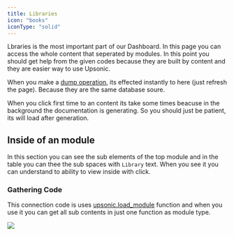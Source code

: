 ```yaml
---
title: Libraries
icon: "books"
iconType: "solid"
---
```



Lbraries is the most important part of our Dashboard. In this page you can access the whole content that seperated by modules. In this point you should get help from the given codes because they are built by content and they are easier way to use Upsonic.

When you make a [dump operation](/client/using/dump), its effected instantly to here (just refresh the page). Because they are the same database soure.

<Note>When you click first time to an content its take some times beacuse in the background the documentation is generating. So you should just be patient, its will load after generation.</Note>



## Inside of an module

In this section you can see the sub elements of the top module and in the table you can thee the sub spaces with `Library` text. When you see it you can understand to ability to view inside with click. 

### Gathering Code

This connection code is uses [upsonic.load_module](/client/using/load#upsonic-load-module) function and when you use it you can get all sub contents in just one function as module type.



<img src="/images/libraries_with_info.svg" />
